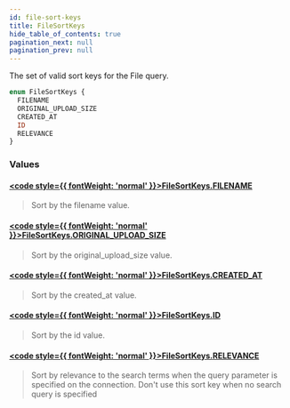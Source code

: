 ```yaml
---
id: file-sort-keys
title: FileSortKeys
hide_table_of_contents: true
pagination_next: null
pagination_prev: null
---
```








The set of valid sort keys for the File query.

```graphql
enum FileSortKeys {
  FILENAME
  ORIGINAL_UPLOAD_SIZE
  CREATED_AT
  ID
  RELEVANCE
}
```


### Values

#### [<code style={{ fontWeight: 'normal' }}>FileSortKeys.<b>FILENAME</b></code>](#) 
> Sort by the filename value.
> 

#### [<code style={{ fontWeight: 'normal' }}>FileSortKeys.<b>ORIGINAL_UPLOAD_SIZE</b></code>](#) 
> Sort by the original_upload_size value.
> 

#### [<code style={{ fontWeight: 'normal' }}>FileSortKeys.<b>CREATED_AT</b></code>](#) 
> Sort by the created_at value.
> 

#### [<code style={{ fontWeight: 'normal' }}>FileSortKeys.<b>ID</b></code>](#) 
> Sort by the id value.
> 

#### [<code style={{ fontWeight: 'normal' }}>FileSortKeys.<b>RELEVANCE</b></code>](#) 
> Sort by relevance to the search terms when the query parameter is specified on the connection.
Don't use this sort key when no search query is specified
> 





